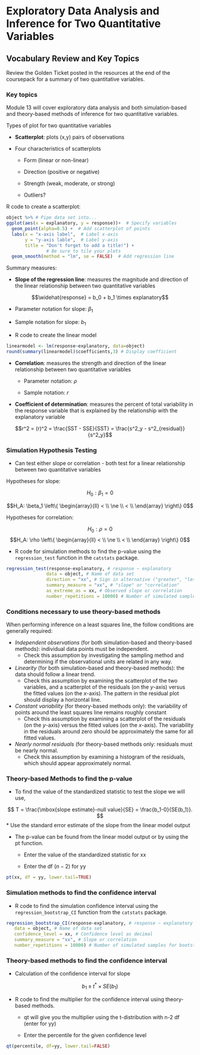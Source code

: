 # Exploratory Data Analysis and Inference for Two Quantitative Variables

## Vocabulary Review and Key Topics

Review the Golden Ticket posted in the resources at the end of the coursepack for a summary of two quantitative variables.

### Key topics

Module 13 will cover exploratory data analysis and both simulation-based and theory-based methods of inference for two quantitative variables.

Types of plot for two quantitative variables

* **Scatterplot**: plots (x,y) pairs of observations

* Four characteristics of scatterplots

    - Form (linear or non-linear)
    
    - Direction (positive or negative)
    
    - Strength (weak, moderate, or strong)
    
    - Outliers?

R code to create a scatterplot:

```r
object %>% # Pipe data set into...
ggplot(aes(x = explanatory, y = response))+  # Specify variables
  geom_point(alpha=0.5) +  # Add scatterplot of points
  labs(x = "x-axis label",  # Label x-axis
       y = "y-axis lable",  # Label y-axis
       title = "Don't forget to add a title!") + 
               # Be sure to tile your plots
  geom_smooth(method = "lm", se = FALSE)  # Add regression line
```


Summary measures:

* **Slope of the regression line**: measures the magnitude and direction of the linear relationship between two quantitative variables

$$\widehat{response} = b_0 + b_1 \times explanatory$$
\vspace{1mm}

- Parameter notation for slope: $\beta_1$
    
- Sample notation for slope: $b_1$
    
* R code to create the linear model

```r
linearmodel <- lm(response~explanatory, data=object)
round(summary(linearmodel)$coefficients,3) # Display coefficient
```

* **Correlation**: measures the strength and direction of the linear relationship between two quantitative variables

    * Parameter notation: $\rho$
    
    * Sample notation: $r$
    
* **Coefficient of determination**: measures the percent of total variability in the response variable that is explained by the relationship with the explanatory variable
    
$$r^2 = (r)^2 = \frac{SST - SSE}{SST} = \frac{s^2_y - s^2_{residual}}{s^2_y}$$

### Simulation Hypothesis Testing {-}

* Can test either slope or correlation - both test for a linear relationship between two quantitative variables

Hypotheses for slope:

$$H_0: \beta_1 = 0$$

$$H_A: \beta_1 \left\{
\begin{array}{ll}
< \\
\ne \\
< \\
\end{array}
\right\}
0$$

Hypotheses for correlation:


$$H_0: \rho = 0$$
$$H_A: \rho \left\{
\begin{array}{ll}
< \\
\ne \\
< \\
\end{array}
\right\}
0$$

* R code for simulation methods to find the p-value using the `regression_test` function in the `catstats` package.

```r
regression_test(response~explanatory, # response ~ explanatory
               data = object, # Name of data set
               direction = "xx", # Sign in alternative ("greater", "less", "two-sided")
               summary_measure = "xx", # "slope" or "correlation"
               as_extreme_as = xx, # Observed slope or correlation
               number_repetitions = 10000) # Number of simulated samples for null distribution
```


### Conditions necessary to use theory-based methods {-}

When performing inference on a least squares line, the follow conditions are generally required:

* *Independent observations* (for both simulation-based and theory-based methods): individual data points must be independent.
    - Check this assumption by investigating the sampling method and determining if the observational units are related in any way.
    
* *Linearity* (for both simulation-based and theory-based methods): the data should follow a linear trend.
    - Check this assumption by examining the scatterplot of the two variables, and a scatterplot of the residuals (on the $y$-axis) versus the fitted values (on the $x$-axis). The pattern in the residual plot should display a horizontal line.

* *Constant variability* (for theory-based methods only): the variability of points around the least squares line remains roughly constant
    - Check this assumption by examining a scatterplot of the residuals (on the $y$-axis) versus the fitted values (on the $x$-axis). The variability in the residuals around zero should be approximately the same for all fitted values.

* *Nearly normal residuals* (for theory-based methods only: residuals must be nearly normal.
    - Check this assumption by examining a histogram of the residuals, which should appear approximately normal.

### Theory-based Methods to find the p-value {-}

* To find the value of the standardized statistic to test the slope we will use, 

$$
T = \frac{\mbox{slope estimate}-null value}{SE} = \frac{b_1-0}{SE(b_1)}.
$$
* Use the standard error estimate of the slope from the linear model output

* The p-value can be found from the linear model output or by using the pt function.

    * Enter the value of the standardized statistic for xx
    
    * Enter the df $(n-2)$ for yy

```r
pt(xx, df = yy, lower.tail=TRUE)
```

### Simulation methods to find the confidence interval {-}

* R code to find the simulation confidence interval using the `regression_bootstrap_CI` function from the `catstats` package.

```r
regression_bootstrap_CI(response~explanatory, # response ~ explanatory
   data = object, # Name of data set
   confidence_level = xx, # Confidence level as decimal
   summary_measure = "xx", # Slope or correlation
   number_repetitions = 10000) # Number of simulated samples for bootstrap distribution
```

### Theory-based methods to find the confidence interval {-}

* Calculation of the confidence interval for slope

$$b_1\pm t^*\times SE(b_1)$$

* R code to find the multiplier for the confidence interval using theory-based methods.

    * qt will give you the multiplier using the t-distribution with n-2 df (enter for yy)
    
    * Enter the percentile for the given confidence level

```r
qt(percentile, df=yy, lower.tail=FALSE)
```

\newpage